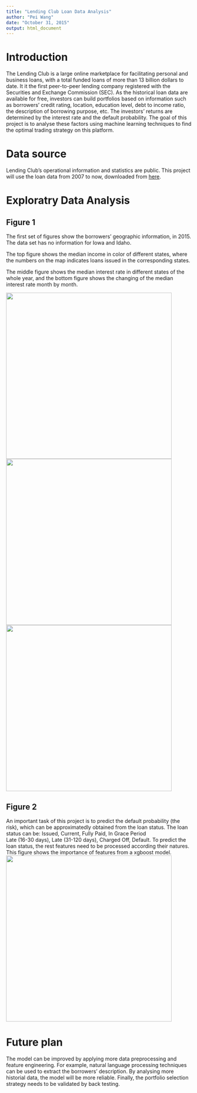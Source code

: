 ```yaml
---
title: "Lending Club Loan Data Analysis"
author: "Pei Wang"
date: "October 31, 2015"
output: html_document
---
```


# Introduction
The Lending Club is a large online marketplace for facilitating personal and business loans, with a total funded loans of more than 13 billion dollars to date. It it the first peer-to-peer lending company registered with the Securities and Exchange Commission (SEC). As the historical loan data are available for free, investors can build portfolios based on information such as borrowers' credit rating, location, education level, debt to income ratio, the description of borrowing purpose, etc. The investors' returns are determined by the interest rate and the default probability. The goal of this project is to analyse these factors using machine learning techniques to find the optimal trading strategy on this platform.

# Data source
Lending Club's operational information and statistics are public. This project will use the loan data from 2007 to now, downloaded from [here](https://www.lendingclub.com/info/download-data.action). 

# Exploratry Data Analysis

## Figure 1
The first set of figures show the borrowers' geographic information, in 2015. The data set has no information for Iowa and Idaho. 

The top figure shows the median income in color of different states, where the numbers on the map indicates loans issued in the corresponding states. 

The middle figure shows the median interest rate in different states of the whole year, and the bottom figure shows the changing of the median interest rate month by month.

<img class=center src=./fig/income.png height=450>
<img class=center src=./fig/interest.png height=450>
<img class=center src=./fig/int_evolv.gif height=450>

## Figure 2
An important task of this project is to predict the default probability (the risk), which can be approximatedly obtained from the loan status. The loan status can be: Issued, Current, Fully Paid, In Grace Period   
Late (16-30 days), Late (31-120 days), Charged Off, Default. To predict the loan status, the rest features need to be processed according their natures. This figure shows the importance of features from a xgboost model. 
<img class=center src=./fig/xgb.png height=450>

# Future plan
The model can be improved by applying more data preprocessing and feature engineering. For example, natural language processing techniques can be used to extract the borrowers' description. By analysing more historial data, the model will be more reliable. Finally, the portfolio selection strategy needs to be validated by back testing.

